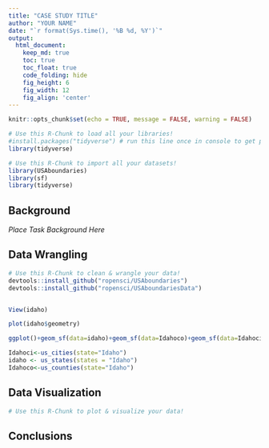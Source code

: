 ```yaml
---
title: "CASE STUDY TITLE"
author: "YOUR NAME"
date: "`r format(Sys.time(), '%B %d, %Y')`"
output:
  html_document:  
    keep_md: true
    toc: true
    toc_float: true
    code_folding: hide
    fig_height: 6
    fig_width: 12
    fig_align: 'center'
---
```


```r
knitr::opts_chunk$set(echo = TRUE, message = FALSE, warning = FALSE)
```

```r
# Use this R-Chunk to load all your libraries!
#install.packages("tidyverse") # run this line once in console to get package
library(tidyverse)

```

```r
# Use this R-Chunk to import all your datasets!
library(USAboundaries)
library(sf)
library(tidyverse)

```

## Background

_Place Task Background Here_

## Data Wrangling

```r
# Use this R-Chunk to clean & wrangle your data!
devtools::install_github("ropensci/USAboundaries")
devtools::install_github("ropensci/USAboundariesData")


View(idaho)

plot(idaho$geometry)

ggplot()+geom_sf(data=idaho)+geom_sf(data=Idahoco)+geom_sf(data=Idahoci)

Idahoci<-us_cities(state="Idaho")
idaho <- us_states(states = "Idaho")
Idahoco<-us_counties(state="Idaho")


```

## Data Visualization

```r
# Use this R-Chunk to plot & visualize your data!

```

## Conclusions
